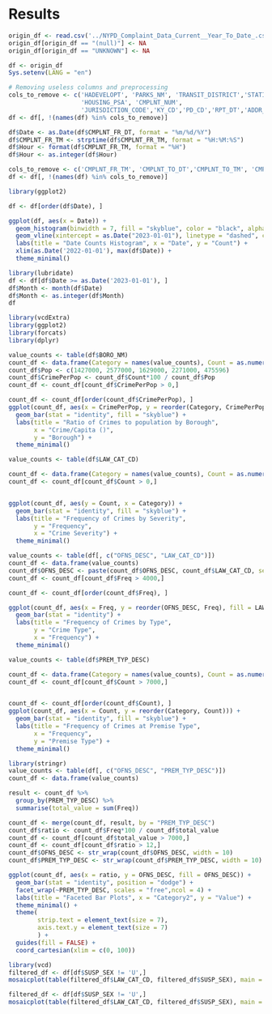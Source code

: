 # Results
```r
origin_df <- read.csv('../NYPD_Complaint_Data_Current__Year_To_Date_.csv')
origin_df[origin_df == "(null)"] <- NA
origin_df[origin_df == "UNKNOWN"] <- NA
```

```r
df <- origin_df
Sys.setenv(LANG = "en")
```


```r
# Removing useless columns and preprocessing
cols_to_remove <- c('HADEVELOPT', 'PARKS_NM', 'TRANSIT_DISTRICT','STATION_NAME',
                    'HOUSING_PSA', 'CMPLNT_NUM', 
                    'JURISDICTION_CODE','KY_CD','PD_CD','RPT_DT','ADDR_PCT_CD')
df <- df[, !(names(df) %in% cols_to_remove)]

df$Date <- as.Date(df$CMPLNT_FR_DT, format = "%m/%d/%Y")
df$CMPLNT_FR_TM <- strptime(df$CMPLNT_FR_TM, format = "%H:%M:%S")
df$Hour <- format(df$CMPLNT_FR_TM, format = "%H")
df$Hour <- as.integer(df$Hour)

cols_to_remove <- c('CMPLNT_FR_TM', 'CMPLNT_TO_DT','CMPLNT_TO_TM', 'CMPLNT_FR_DT')
df <- df[, !(names(df) %in% cols_to_remove)]
```

```r
library(ggplot2)

df <- df[order(df$Date), ]

ggplot(df, aes(x = Date)) +
  geom_histogram(binwidth = 7, fill = "skyblue", color = "black", alpha = 0.7) +
  geom_vline(xintercept = as.Date("2023-01-01"), linetype = "dashed", color = "red", linewidth = 1) +
  labs(title = "Date Counts Histogram", x = "Date", y = "Count") +
  xlim(as.Date('2022-01-01'), max(df$Date)) +
  theme_minimal()
```

```r
library(lubridate)
df <- df[df$Date >= as.Date('2023-01-01'), ]
df$Month <- month(df$Date)
df$Month <- as.integer(df$Month)
df
```



```r
library(vcdExtra)
library(ggplot2)
library(forcats)
library(dplyr)
```



```r
value_counts <- table(df$BORO_NM)
count_df <- data.frame(Category = names(value_counts), Count = as.numeric(value_counts))
count_df$Pop <- c(1427000, 2577000, 1629000, 2271000, 475596)
count_df$CrimePerPop <- count_df$Count*100 / count_df$Pop
count_df <- count_df[count_df$CrimePerPop > 0,]

count_df <- count_df[order(count_df$CrimePerPop), ]
ggplot(count_df, aes(x = CrimePerPop, y = reorder(Category, CrimePerPop))) +
  geom_bar(stat = "identity", fill = "skyblue") +
  labs(title = "Ratio of Crimes to population by Borough",
       x = "Crime/Capita ()",
       y = "Borough") +
  theme_minimal() 
```




```r
value_counts <- table(df$LAW_CAT_CD)

count_df <- data.frame(Category = names(value_counts), Count = as.numeric(value_counts))
count_df <- count_df[count_df$Count > 0,]


ggplot(count_df, aes(y = Count, x = Category)) +
  geom_bar(stat = "identity", fill = "skyblue") +
  labs(title = "Frequency of Crimes by Severity",
       y = "Frequency",
       x = "Crime Severity") +
  theme_minimal() 
```

```r
value_counts <- table(df[, c("OFNS_DESC", "LAW_CAT_CD")])
count_df <- data.frame(value_counts)
count_df$OFNS_DESC <- paste(count_df$OFNS_DESC, count_df$LAW_CAT_CD, sep = " ")
count_df <- count_df[count_df$Freq > 4000,]

count_df <- count_df[order(count_df$Freq), ]

ggplot(count_df, aes(x = Freq, y = reorder(OFNS_DESC, Freq), fill = LAW_CAT_CD)) +
  geom_bar(stat = "identity") +
  labs(title = "Frequency of Crimes by Type",
       y = "Crime Type",
       x = "Frequency") +
  theme_minimal() 

```


```r
value_counts <- table(df$PREM_TYP_DESC)

count_df <- data.frame(Category = names(value_counts), Count = as.numeric(value_counts))
count_df <- count_df[count_df$Count > 7000,]


count_df <- count_df[order(count_df$Count), ]
ggplot(count_df, aes(x = Count, y = reorder(Category, Count))) +
  geom_bar(stat = "identity", fill = "skyblue") +
  labs(title = "Frequency of Crimes at Premise Type",
       x = "Frequency",
       y = "Premise Type") +
  theme_minimal() 
```

```r
library(stringr)
value_counts <- table(df[, c("OFNS_DESC", "PREM_TYP_DESC")])
count_df <- data.frame(value_counts)

result <- count_df %>%
  group_by(PREM_TYP_DESC) %>%
  summarise(total_value = sum(Freq))

count_df <- merge(count_df, result, by = "PREM_TYP_DESC")
count_df$ratio <- count_df$Freq*100 / count_df$total_value
count_df <- count_df[count_df$total_value > 7000,]
count_df <- count_df[count_df$ratio > 12,]
count_df$OFNS_DESC <- str_wrap(count_df$OFNS_DESC, width = 10)
count_df$PREM_TYP_DESC <- str_wrap(count_df$PREM_TYP_DESC, width = 10)

ggplot(count_df, aes(x = ratio, y = OFNS_DESC, fill = OFNS_DESC)) +
  geom_bar(stat = "identity", position = "dodge") +
  facet_wrap(~PREM_TYP_DESC, scales = "free",ncol = 4) +
  labs(title = "Faceted Bar Plots", x = "Category2", y = "Value") +
  theme_minimal() + 
  theme( 
        strip.text = element_text(size = 7), 
        axis.text.y = element_text(size = 7)
        ) + 
  guides(fill = FALSE) + 
  coord_cartesian(xlim = c(0, 100))
```






```r
library(vcd)
filtered_df <- df[df$SUSP_SEX != 'U',]
mosaicplot(table(filtered_df$LAW_CAT_CD, filtered_df$SUSP_SEX), main = "Mosaic Plot of Suspect Age and Crime Category", color = c("salmon", "lightblue"))
```

```r
filtered_df <- df[df$SUSP_SEX != 'U',]
mosaicplot(table(filtered_df$LAW_CAT_CD, filtered_df$SUSP_SEX), main = "Mosaic Plot of Suspect Age and Crime Category", color = c("salmon", "lightblue"))
```








